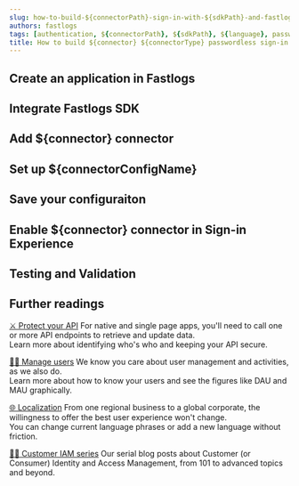 ```yaml
---
slug: how-to-build-${connectorPath}-sign-in-with-${sdkPath}-and-fastlogs
authors: fastlogs
tags: [authentication, ${connectorPath}, ${sdkPath}, ${language}, passwordless-sign-in, sign-in, login]
title: How to build ${connector} ${connectorType} passwordless sign-in with ${sdk} and Fastlogs
---
```


<!--
  We have to divide templates into sections because imported mdx will not show in the TOC.
  There's no way to customize TOC either. :-)

  @see https://github.com/facebook/docusaurus/issues/3915
-->



<!-- truncate -->

<Intro connector={connector} sdk="${sdk}" link="${sdkOfficialLink}" />

## Create an application in Fastlogs

<CreateApplication type="${appType}" />

## Integrate Fastlogs SDK

<IntegrateSdk />

## Add ${connector} connector

<AddPasswordlessConnector connector={connector} connectorType="${connectorType}" />

## Set up ${connectorConfigName}

<ConnectorGuide />

## Save your configuraiton

<SaveYourConfiguration connector={connector} />

## Enable ${connector} connector in Sign-in Experience

<EnablePasswordlessConnector connectorType="${connectorType}" passwordlessSignUpIdentifier="${passwordlessSignUpIdentifier}" />

## Testing and Validation

<TestingAndValidation connector={connector} sdk="${sdk}" />

## Further readings

[⚔️ Protect your API](/docs/recipes/protect-your-api/) For native and single page apps, you'll need to call one or more API endpoints to retrieve and update data.<br/>
Learn more about identifying who's who and keeping your API secure.

[🧑‍🚀 Manage users](/docs/recipes/manage-users/) We know you care about user management and activities, as we also do.<br/>
Learn more about how to know your users and see the figures like DAU and MAU graphically.

[🌐 Localization](/docs/recipes/customize-sie/localized-language) From one regional business to a global corporate, the willingness to offer the best user experience won't change.<br/>
You can change current language phrases or add a new language without friction.

[🧑‍🎓 Customer IAM series](/blog/tags/ciam) Our serial blog posts about Customer (or Consumer) Identity and Access Management, from 101 to advanced topics and beyond.
